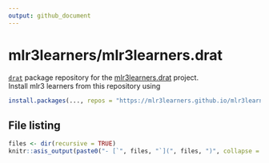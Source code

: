 ```yaml
---
output: github_document
---
```


# mlr3learners/mlr3learners.drat

[`drat`](https://github.com/eddelbuettel/drat) package repository for the [mlr3learners.drat](https://github.com/mlr3learners/mlr3learners.drat) project.  
Install mlr3 learners from this repository using

```r
install.packages(..., repos = "https://mlr3learners.github.io/mlr3learners.drat")
``` 

## File listing

```r
files <- dir(recursive = TRUE)
knitr::asis_output(paste0("- [`", files, "`](", files, ")", collapse = "\n"))
```

